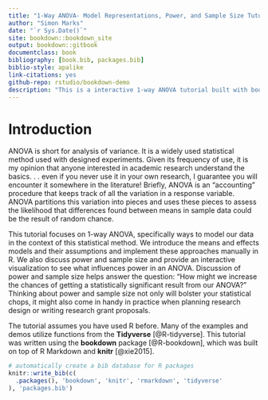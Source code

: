 ```yaml
--- 
title: "1-Way ANOVA- Model Representations, Power, and Sample Size Tutorial"
author: "Simon Marks"
date: "`r Sys.Date()`"
site: bookdown::bookdown_site
output: bookdown::gitbook
documentclass: book
bibliography: [book.bib, packages.bib]
biblio-style: apalike
link-citations: yes
github-repo: rstudio/bookdown-demo
description: "This is a interactive 1-way ANOVA tutorial built with bookdown."
---
```


# Introduction {#intro}

ANOVA is short for analysis of variance. It is a widely used statistical method used with designed experiments. Given its frequency of use, it is my opinion that anyone interested in academic research understand the basics. . . even if you never use it in your own research, I guarantee you will encounter it somewhere in the literature! Briefly, ANOVA is an "accounting" procedure that keeps track of all the variation in a response variable. ANOVA partitions this variation into pieces and uses these pieces to assess the likelihood that differences found between means in sample data could be the result of random chance.

This tutorial focuses on 1-way ANOVA, specifically ways to model our data in the context of this statistical method. We introduce the means and effects models and their assumptions and implement these approaches manually in R. We also discuss power and sample size and provide an interactive visualization to see what influences power in an ANOVA. Discussion of power and sample size helps answer the question: "How might we increase the chances of getting a statistically significant result from our ANOVA?" Thinking about power and sample size not only will bolster your statistical chops, it might also come in handy in practice when planning research design or writing research grant proposals.

The tutorial assumes you have used R before. Many of the examples and demos utilize functions from the **Tidyverse** [@R-tidyverse]. This tutorial was written using the **bookdown** package [@R-bookdown], which was built on top of R Markdown and **knitr** [@xie2015].

```r
# automatically create a bib database for R packages
knitr::write_bib(c(
  .packages(), 'bookdown', 'knitr', 'rmarkdown', 'tidyverse'
), 'packages.bib')
```
